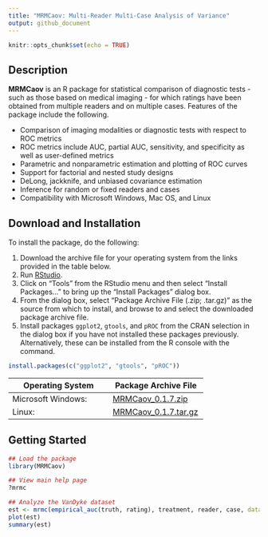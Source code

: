 ```yaml
---
title: "MRMCaov: Multi-Reader Multi-Case Analysis of Variance"
output: github_document
---
```


```r
knitr::opts_chunk$set(echo = TRUE)
```

## Description

**MRMCaov** is an R package for statistical comparison of diagnostic tests - such as those based on medical imaging - for which ratings have been obtained from multiple readers and on multiple cases.  Features of the package include the following.

* Comparison of imaging modalities or diagnostic tests with respect to ROC metrics
* ROC metrics include AUC, partial AUC, sensitivity, and specificity as well as user-defined metrics
* Parametric and nonparametric estimation and plotting of ROC curves
* Support for factorial and nested study designs
* DeLong, jackknife, and unbiased covariance estimation
* Inference for random or fixed readers and cases
* Compatibility with Microsoft Windows, Mac OS, and Linux


## Download and Installation

To install the package, do the following:

1. Download the archive file for your operating system from the links provided in the table below.
2. Run [RStudio](https://www.rstudio.com/products/rstudio/).
3. Click on "Tools" from the RStudio menu and then select "Install Packages..." to bring up the "Install Packages" dialog box.
4. From the dialog box, select "Package Archive File (.zip; .tar.gz)" as the source from which to install, and browse to and select the downloaded package archive file.
5. Install packages `ggplot2`, `gtools`, and `pROC` from the CRAN selection in the dialog box if you have not installed these packages previously.  Alternatively, these can be installed from the R console with the command.

```r
install.packages(c("ggplot2", "gtools", "pROC"))
```

| Operating System      | Package Archive File | 
|-----------------------|----------------------|
| Microsoft Windows: | [MRMCaov_0.1.7.zip](https://iowa-my.sharepoint.com/:u:/g/personal/bjsmith_uiowa_edu/EZkiuesUrPNFrZhWUFWp-XoBQ0jrUo031h70T4ijWScaUg) |
| Linux: | [MRMCaov_0.1.7.tar.gz](https://iowa-my.sharepoint.com/:u:/g/personal/bjsmith_uiowa_edu/ETTz0FnZW6pJkA97hXxeY6wBlXRA8Rn2Gq_TWEWTkAwunA) |


## Getting Started

```r
## Load the package
library(MRMCaov)

## View main help page
?mrmc

## Analyze the VanDyke dataset
est <- mrmc(empirical_auc(truth, rating), treatment, reader, case, data = VanDyke)
plot(est)
summary(est)
```

